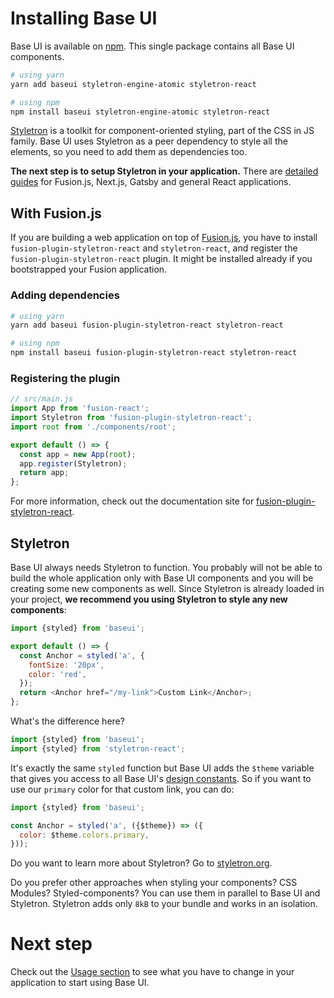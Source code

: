 <!--
Copyright (c) 2018 Uber Technologies, Inc.

This source code is licensed under the MIT license found in the
LICENSE file in the root directory of this source tree.
-->



# Installing Base UI

Base UI is available on [npm](https://npmjs.com/package/baseui). This single package contains all Base UI components.

```bash
# using yarn
yarn add baseui styletron-engine-atomic styletron-react

# using npm
npm install baseui styletron-engine-atomic styletron-react
```

[Styletron](https://www.styletron.org/) is a toolkit for component-oriented styling, part of the CSS in JS family. Base UI uses Styletron as a peer dependency to style all the elements, so you need to add them as dependencies too.

**The next step is to setup Styletron in your application.** There are [detailed guides](https://www.styletron.org/getting-started/) for Fusion.js, Next.js, Gatsby and general React applications.

## With Fusion.js

If you are building a web application on top of [Fusion.js](https://fusionjs.com/), you have to install `fusion-plugin-styletron-react` and `styletron-react`, and register the `fusion-plugin-styletron-react` plugin. It might be installed already if you bootstrapped your Fusion application.

### Adding dependencies

```bash
# using yarn
yarn add baseui fusion-plugin-styletron-react styletron-react

# using npm
npm install baseui fusion-plugin-styletron-react styletron-react
```

### Registering the plugin

```javascript
// src/main.js
import App from 'fusion-react';
import Styletron from 'fusion-plugin-styletron-react';
import root from './components/root';

export default () => {
  const app = new App(root);
  app.register(Styletron);
  return app;
};
```

For more information, check out the documentation site for [fusion-plugin-styletron-react](https://fusionjs.com/api/fusion-plugin-styletron-react).

## Styletron

Base UI always needs Styletron to function. You probably will not be able to build the whole application only with Base UI components and you will be creating some new components as well. Since Styletron is already loaded in your project, **we recommend you using Styletron to style any new components**:

```js
import {styled} from 'baseui';

export default () => {
  const Anchor = styled('a', {
    fontSize: '20px',
    color: 'red',
  });
  return <Anchor href="/my-link">Custom Link</Anchor>;
};
```

What's the difference here?

```js
import {styled} from 'baseui';
import {styled} from 'styletron-react';
```

It's exactly the same `styled` function but Base UI adds the `$theme` variable that gives you access to all Base UI's [design constants](/theming/theming-values). So if you want to use our `primary` color for that custom link, you can do:

```js
import {styled} from 'baseui';

const Anchor = styled('a', ({$theme}) => ({
  color: $theme.colors.primary,
}));
```

Do you want to learn more about Styletron? Go to [styletron.org](https://www.styletron.org).

Do you prefer other approaches when styling your components? CSS Modules? Styled-components? You can use them in parallel to Base UI and Styletron. Styletron adds only `8kB` to your bundle and works in an isolation.

# Next step

Check out the [Usage section](/getting-started/usage) to see what you have to change in your application to start using Base UI.

